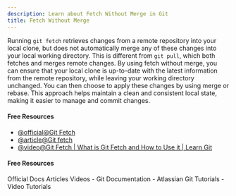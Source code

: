 ```yaml
---
description: Learn about Fetch Without Merge in Git
title: Fetch Without Merge
---
```


Running `git fetch` retrieves changes from a remote repository into your local clone, but does not automatically merge any of these changes into your local working directory. This is different from `git pull`, which both fetches and merges remote changes. By using fetch without merge, you can ensure that your local clone is up-to-date with the latest information from the remote repository, while leaving your working directory unchanged. You can then choose to apply these changes by using merge or rebase. This approach helps maintain a clean and consistent local state, making it easier to manage and commit changes.

#### Free Resources

- [@official@Git Fetch](https://git-scm.com/docs/git-fetch)
- [@article@Git fetch](https://www.atlassian.com/git/tutorials/syncing/git-fetch)
- [@video@Git Fetch | What is Git Fetch and How to Use it | Learn Git](https://www.youtube.com/watch?v=uEEcw1s_wWk)

#### Free Resources

<Tabs defaultValue="official">
<TabsList>
<TabsTrigger value="official">Official Docs</TabsTrigger>
<TabsTrigger value="article">Articles</TabsTrigger>
<TabsTrigger value="video">Videos</TabsTrigger>
</TabsList>

<TabsContent value="official">
- <Link href="https://git-scm.com/docs">Git Documentation</Link>
</TabsContent>
<TabsContent value="article">
- <Link href="https://www.atlassian.com/git/tutorials">Atlassian Git Tutorials</Link>
</TabsContent>
<TabsContent value="video">
- <Link href="https://www.youtube.com/results?search_query=git+fetch-without-merge+tutorial">Video Tutorials</Link>
</TabsContent>
</Tabs>
